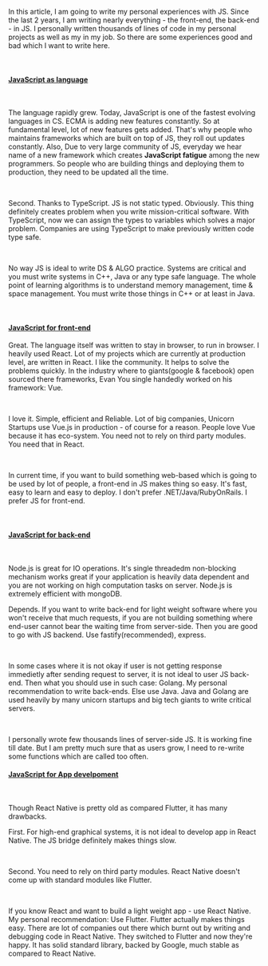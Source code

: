 In this article, I am going to write my personal experiences with JS. Since the last 2 years,
I am writing nearly everything - the front-end, the back-end - in JS. I personally written thousands of lines of code
in my personal projects as well as my in my job. So there are some experiences good and bad which I want to write here.

<br />

#### <u>JavaScript as language</u>

<br />

The language rapidly grew.
Today, JavaScript is one of the fastest evolving languages in CS. ECMA is adding new features constantly. So at fundamental level, lot of new features gets added.
That's why people who maintains frameworks which are built on top of JS, they roll out updates constantly. Also, Due to very large community of JS, everyday we hear
name of a new framework which creates <b>JavaScript fatigue</b> among the new programmers. So people who are building things and deploying them to production,
they need to be updated all the time.

<br />

Second. Thanks to TypeScript. JS is not static typed. Obviously. This thing definitely creates problem when you write mission-critical software.
With TypeScript, now we can assign the types to variables which solves a major problem.
Companies are using TypeScript to make previously written code type safe.

<br />

No way JS is ideal to write DS & ALGO practice. Systems are critical and you must write systems in C++, Java or any type safe language. The whole point of learning algorithms is to understand
memory management, time & space management. You must write those things in C++ or at least in Java.

<br />

#### <u>JavaScript for front-end</u>

Great. The language itself was written to stay in browser, to run in browser. I heavily used React. Lot of my projects which are currently at production level,
are written in React. I like the community. It helps to solve the problems quickly. In the industry where to giants(google & facebook) open sourced there frameworks, Evan You single handedly worked on his framework: Vue.

<br />

I love it. Simple, efficient and Reliable. Lot of big companies, Unicorn
Startups use Vue.js in production - of course for a reason. People love Vue
because it has eco-system. You need not to rely on third party modules. You need
that in React.

<br />

In current time, if you want to build something web-based which is going to be used
by lot of people, a front-end in JS makes thing so easy. It's fast, easy to learn
and easy to deploy. I don't prefer .NET/Java/RubyOnRails. I prefer JS for front-end.

<br />

#### <u>JavaScript for back-end</u>

<br />

Node.js is great for IO operations. It's single threadedm non-blocking mechanism works great if your application is heavily data dependent and you are not
working on high computation tasks on server. Node.js is extremely efficient with mongoDB.

Depends. If you want to write back-end for light weight software where you won't receive that much requests, if you are not building something where end-user
cannot bear the waiting time from server-side. Then you are good to go with JS backend. Use fastify(recommended), express.

<br />

In some cases where it is not okay if user is not getting response immedietly after
sending request to server, it is not ideal to user JS back-end. Then what you should
use in such case: Golang. My personal recommendation to write back-ends. Else use
Java. Java and Golang are used heavily by many unicorn startups and big tech giants
to write critical servers.

<br />

I personally wrote few thousands lines of server-side JS. It is working
fine till date. But I am pretty much sure that as users grow, I need to re-write
some functions which are called too often.

#### <u>JavaScript for App develpoment</u>

<br />

Though React Native is pretty old as compared Flutter, it has many drawbacks.

First. For high-end graphical systems, it is not ideal to develop app in React Native.
The JS bridge definitely makes things slow.

<br />

Second. You need to rely on third party modules. React Native doesn't come up with
standard modules like Flutter.

<br />

If you know React and want to build a light weight app - use React Native. My personal
recommendation: Use Flutter. Flutter actually makes things easy. There are lot of
companies out there which burnt out by writing and debugging code in React Native.
They switched to Flutter and now they're happy. It has solid standard library, backed
by Google, much stable as compared to React Native.
